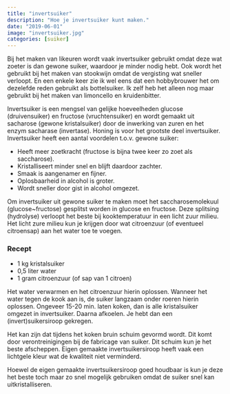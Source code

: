 ```yaml
---
title: "invertsuiker"
description: "Hoe je invertsuiker kunt maken."
date: "2019-06-01"
image: "invertsuiker.jpg"
categories: [suiker]
---
```


Bij het maken van likeuren wordt vaak invertsuiker gebruikt omdat deze wat zoeter is dan gewone suiker, waardoor je minder nodig hebt. Ook wordt het gebruikt bij het maken van stookwijn omdat de vergisting wat sneller verloopt. En een enkele keer zie ik wel eens dat een hobbybrouwer het om dezelefde reden gebruikt als bottelsuiker. Ik zelf heb het alleen nog maar gebruikt bij het maken van limoncello en kruidenbitter.

Invertsuiker is een mengsel van gelijke hoeveelheden glucose (druivensuiker) en fructose (vruchtensuiker) en wordt gemaakt uit sacharose (gewone kristalsuiker) door de inwerking van zuren en het enzym sacharase (invertase). Honing is voor het grootste deel invertsuiker. Invertsuiker heeft een aantal voordelen t.o.v. gewone suiker:

-   Heeft meer zoetkracht (fructose is bijna twee keer zo zoet als saccharose).
-   Kristalliseert minder snel en blijft daardoor zachter.
-   Smaak is aangenamer en fijner.
-   Oplosbaarheid in alcohol is groter.
-   Wordt sneller door gist in alcohol omgezet.

Om invertsuiker uit gewone suiker te maken moet het saccharosemolekuul (glucose\~fructose) gesplitst worden in glucose en fructose. Deze splitsing (hydrolyse) verloopt het beste bij kooktemperatuur in een licht zuur milieu. Het licht zure milieu kun je krijgen door wat citroenzuur (of eventueel citroensap) aan het water toe te voegen.

### Recept

-   1 kg kristalsuiker
-   0,5 liter water
-   1 gram citroenzuur (of sap van 1 citroen)

Het water verwarmen en het citroenzuur hierin oplossen. Wanneer het water tegen de kook aan is, de suiker langzaam onder roeren hierin oplossen. Ongeveer 15-20 min. laten koken, dan is alle kristalsuiker omgezet in invertsuiker. Daarna afkoelen. Je hebt dan een (invert)suikersiroop gekregen.

Het kan zijn dat tijdens het koken bruin schuim gevormd wordt. Dit komt door verontreinigingen bij de fabricage van suiker. Dit schuim kun je het beste afscheppen. Eigen gemaakte invertsuikersiroop heeft vaak een lichtgele kleur wat de kwaliteit niet verminderd.

Hoewel de eigen gemaakte invertsuikersiroop goed houdbaar is kun je deze het beste toch maar zo snel mogelijk gebruiken omdat de suiker snel kan uitkristalliseren.

